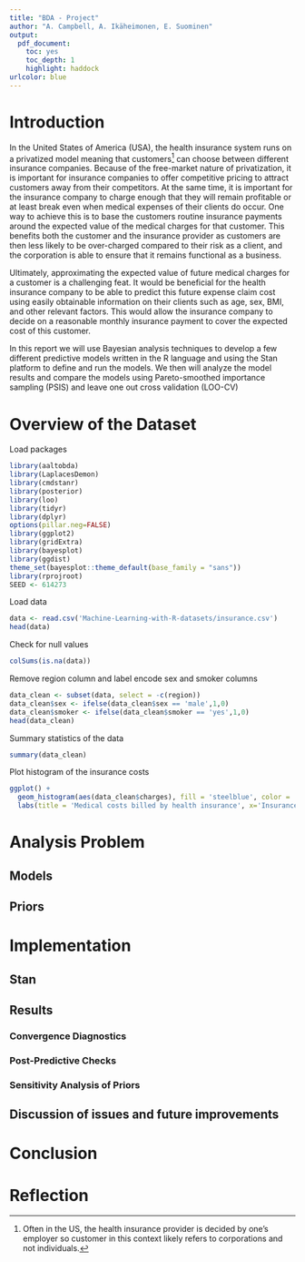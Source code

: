 ---
title: "BDA - Project"
author: "A. Campbell, A. Ikäheimonen, E. Suominen"
output: 
  pdf_document: 
    toc: yes
    toc_depth: 1
    highlight: haddock
urlcolor: blue
---

\newpage

# Introduction

In the United States of America (USA), the health insurance system runs on a privatized model meaning that customers[^1] can choose between different insurance companies. Because of the free-market nature of privatization, it is important for insurance companies to offer competitive pricing to attract customers away from their competitors. At the same time, it is important for the insurance company to charge enough that they will remain profitable or at least break even when medical expenses of their clients do occur. One way to achieve this is to base the customers routine insurance payments around the expected value of the medical charges for that customer. This benefits both the customer and the insurance provider as customers are then less likely to be over-charged compared to their risk as a client, and the corporation is able to ensure that it remains functional as a business.

Ultimately, approximating the expected value of future medical charges for a customer is a challenging feat. It would be beneficial for the health insurance company to be able to predict this future expense claim cost using easily obtainable information on their clients such as age, sex, BMI, and other relevant factors. This would allow the insurance company to decide on a reasonable monthly insurance payment to cover the expected cost of this customer.

In this report we will use Bayesian analysis techniques to develop a few different predictive models written in the R language and using the Stan platform to define and run the models. We then will analyze the model results and compare the models using Pareto-smoothed importance sampling (PSIS) and leave one out cross validation (LOO-CV)

[^1]: Often in the US, the health insurance provider is decided by one's employer so customer in this context likely refers to corporations and not individuals.

# Overview of the Dataset

Load packages
```{r message=FALSE, warning=FALSE}
library(aaltobda)
library(LaplacesDemon)
library(cmdstanr)
library(posterior)
library(loo)
library(tidyr)
library(dplyr)
options(pillar.neg=FALSE)
library(ggplot2)
library(gridExtra)
library(bayesplot)
library(ggdist)
theme_set(bayesplot::theme_default(base_family = "sans"))
library(rprojroot)
SEED <- 614273
```

Load data
```{r}
data <- read.csv('Machine-Learning-with-R-datasets/insurance.csv')
head(data)
```

Check for null values
```{r}
colSums(is.na(data))
```

Remove region column and label encode sex and smoker columns
```{r}
data_clean <- subset(data, select = -c(region))
data_clean$sex <- ifelse(data_clean$sex == 'male',1,0)
data_clean$smoker <- ifelse(data_clean$smoker == 'yes',1,0)
head(data_clean)
```

Summary statistics of the data
```{r}
summary(data_clean)
```

Plot histogram of the insurance costs
```{r}
ggplot() +
  geom_histogram(aes(data_clean$charges), fill = 'steelblue', color = 'black') +
  labs(title = 'Medical costs billed by health insurance', x='Insurance cost ($)')
```


# Analysis Problem
## Models
## Priors
# Implementation
## Stan
## Results
### Convergence Diagnostics
### Post-Predictive Checks
### Sensitivity Analysis of Priors
## Discussion of issues and future improvements
# Conclusion
# Reflection
